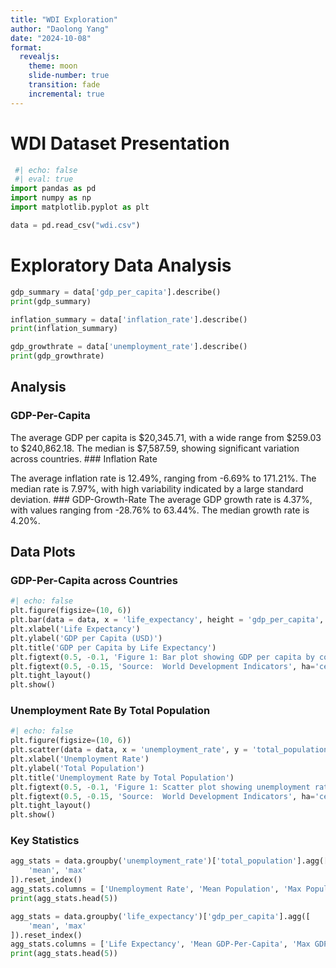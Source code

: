```yaml
---
title: "WDI Exploration"
author: "Daolong Yang"
date: "2024-10-08"
format: 
  revealjs:
    theme: moon
    slide-number: true
    transition: fade
    incremental: true
---
```


# WDI Dataset Presentation

```python
 #| echo: false
 #| eval: true
import pandas as pd
import numpy as np
import matplotlib.pyplot as plt

data = pd.read_csv("wdi.csv")
```

# Exploratory Data Analysis

```python
gdp_summary = data['gdp_per_capita'].describe()
print(gdp_summary)

inflation_summary = data['inflation_rate'].describe()
print(inflation_summary)

gdp_growthrate = data['unemployment_rate'].describe()
print(gdp_growthrate)
```

## Analysis

### GDP-Per-Capita

The average GDP per capita is $20,345.71, with a wide range from $259.03 to $240,862.18. The median is $7,587.59, showing significant variation across countries.
### Inflation Rate

The average inflation rate is 12.49%, ranging from -6.69% to 171.21%. The median rate is 7.97%, with high variability indicated by a large standard deviation.
### GDP-Growth-Rate
The average GDP growth rate is 4.37%, with values ranging from -28.76% to 63.44%. The median growth rate is 4.20%.

## Data Plots

### GDP-Per-Capita across Countries
```python
#| echo: false
plt.figure(figsize=(10, 6))
plt.bar(data = data, x = 'life_expectancy', height = 'gdp_per_capita', color='skyblue')
plt.xlabel('Life Expectancy')
plt.ylabel('GDP per Capita (USD)')
plt.title('GDP per Capita by Life Expectancy')
plt.figtext(0.5, -0.1, 'Figure 1: Bar plot showing GDP per capita by country.', ha='center', fontsize=10)
plt.figtext(0.5, -0.15, 'Source:  World Development Indicators', ha='center', fontsize=10)
plt.tight_layout()
plt.show()
```

### Unemployment Rate By Total Population
```python
#| echo: false
plt.figure(figsize=(10, 6))
plt.scatter(data = data, x = 'unemployment_rate', y = 'total_population', color='skyblue')
plt.xlabel('Unemployment Rate')
plt.ylabel('Total Population')
plt.title('Unemployment Rate by Total Population')
plt.figtext(0.5, -0.1, 'Figure 1: Scatter plot showing unemployment rate by total population.', ha='center', fontsize=10)
plt.figtext(0.5, -0.15, 'Source:  World Development Indicators', ha='center', fontsize=10)
plt.tight_layout()
plt.show()
```

### Key Statistics
```python
agg_stats = data.groupby('unemployment_rate')['total_population'].agg([
    'mean', 'max'
]).reset_index()
agg_stats.columns = ['Unemployment Rate', 'Mean Population', 'Max Population']
print(agg_stats.head(5))

agg_stats = data.groupby('life_expectancy')['gdp_per_capita'].agg([
    'mean', 'max'
]).reset_index()
agg_stats.columns = ['Life Expectancy', 'Mean GDP-Per-Capita', 'Max GDP-Per-Capita']
print(agg_stats.head(5))
```
